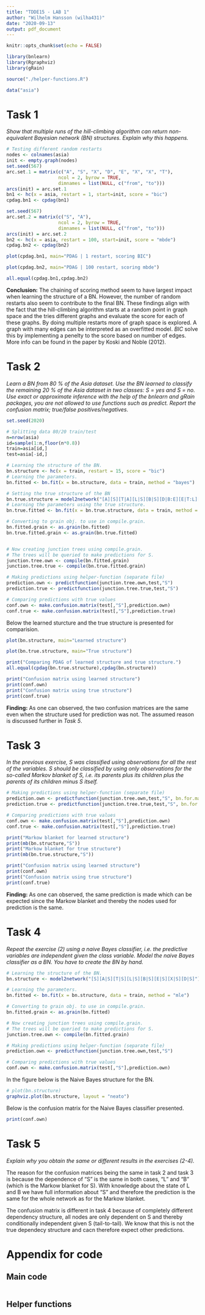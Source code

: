 ```yaml
---
title: "TDDE15 - LAB 1"
author: "Wilhelm Hansson (wilha431)"
date: "2020-09-13"
output: pdf_document
---
```


```r
knitr::opts_chunk$set(echo = FALSE)

library(bnlearn)
library(Rgraphviz)
library(gRain)

source("./helper-functions.R")

data("asia")
```

# Task 1

*Show that multiple runs of the hill-climbing algorithm can return non-equivalent Bayesian network (BN) structures. Explain why this happens.*

```r
# Testing different random restarts
nodes <- colnames(asia)
init <- empty.graph(nodes)
set.seed(567)
arc.set.1 = matrix(c("A", "S", "X", "D", "E", "X", "X", "T"),
                   ncol = 2, byrow = TRUE,
                   dimnames = list(NULL, c("from", "to")))
arcs(init) = arc.set.1
bn1 <- hc(x = asia, restart = 1, start=init, score = "bic")
cpdag.bn1 <- cpdag(bn1)

set.seed(567)
arc.set.2 = matrix(c("S", "A"),
                   ncol = 2, byrow = TRUE,
                   dimnames = list(NULL, c("from", "to")))
arcs(init) = arc.set.2
bn2 <- hc(x = asia, restart = 100, start=init, score = "mbde")
cpdag.bn2 <- cpdag(bn2)

```

```r
plot(cpdag.bn1, main="PDAG | 1 restart, scoring BIC")
```


```r
plot(cpdag.bn2, main="PDAG | 100 restart, scoring mbde")
```


```r
all.equal(cpdag.bn1,cpdag.bn2)
```

**Conclusion:** The chaining of scoring method seem to have largest impact when learning the structure of a BN. However, the number of random restarts also seem to contribute to the final BN. These findings align with the fact that the hill-climbing algorithm starts at a random point in graph space and the tries different graphs and evaluate the score for each of these graphs. By doing multiple restarts more of graph space is explored. A graph with many edges can be interpreted as an overfitted model. *BIC* solve this by implementing a penelty to the score based on number of edges. More info can be found in the paper by Koski and  Noble (2012).




# Task 2

*Learn a BN from 80 % of the Asia dataset. Use the BN learned to classify the remaining 20 % of the Asia dataset in two classes: S = yes and S = no. Use exact or approximate inference with the help of the bnlearn and gRain packages, you are not allowed to use functions such as predict. Report the confusion matrix; true/false positives/negatives.*

```r
set.seed(2020)

# Splitting data 80/20 train/test
n=nrow(asia)
id=sample(1:n,floor(n*0.8))
train=asia[id,]
test=asia[-id,]

# Learning the structure of the BN.
bn.structure <- hc(x = train, restart = 15, score = "bic")
# Learning the parameters.
bn.fitted <- bn.fit(x = bn.structure, data = train, method = "bayes")

# Setting the true structure of the BN
bn.true.structure = model2network("[A][S][T|A][L|S][B|S][D|B:E][E|T:L][X|E]")
# Learning the parameters using the true structure.
bn.true.fitted <- bn.fit(x = bn.true.structure, data = train, method = "bayes")

# Converting to grain obj. to use in compile.grain.
bn.fitted.grain <- as.grain(bn.fitted)
bn.true.fitted.grain <- as.grain(bn.true.fitted)


# Now creating junction trees using compile.grain.
# The trees will be queried to make predictions for S.
junction.tree.own <- compile(bn.fitted.grain)
junction.tree.true <- compile(bn.true.fitted.grain)

# Making predictions using helper-function (separate file)
prediction.own <- predictfunction(junction.tree.own,test,"S")
prediction.true <- predictfunction(junction.tree.true,test,"S")

# Comparing predictions with true values
conf.own <- make.confusion.matrix(test[,"S"],prediction.own)
conf.true <- make.confusion.matrix(test[,"S"],prediction.true)

```

Below the learned sturcture and the true structure is presented for comparision.

```r
plot(bn.structure, main="Learned structure")
```


```r
plot(bn.true.structure, main="True structure")
```
```r
print("Comparing PDAG of learned structure and true structure.")
all.equal(cpdag(bn.true.structure),cpdag(bn.structure))
```


```r
print("Confusion matrix using learned structure")
print(conf.own)
print("Confusion matrix using true structure")
print(conf.true)
```

**Finding:** As one can observed, the two confusion matrices are the same even when the structure used for prediction was not. The assumed reason is discussed further in *Task 5*.


# Task 3

*In the previous exercise, S was classified using observations for all the rest of the variables. S should be classified by using only observations for the so-called Markov blanket of S, i.e. its parents plus its children plus the parents of its children minus S itself.*

```r
# Making predictions using helper-function (separate file)
prediction.own <- predictfunction(junction.tree.own,test,"S", bn.for.markowblanket = bn.structure)
prediction.true <- predictfunction(junction.tree.true,test,"S", bn.for.markowblanket = bn.true.structure)

# Comparing predictions with true values
conf.own <- make.confusion.matrix(test[,"S"],prediction.own)
conf.true <- make.confusion.matrix(test[,"S"],prediction.true)

```

```r
print("Markow blanket for learned structure")
print(mb(bn.structure,"S"))
print("Markow blanket for true structure")
print(mb(bn.true.structure,"S"))
```


```r
print("Confusion matrix using learned structure")
print(conf.own)
print("Confusion matrix using true structure")
print(conf.true)
```

**Finding:** As one can observed, the same prediction is made which can be expected since the Markow blanket and thereby the nodes used for prediction is the same.

# Task 4

*Repeat the exercise (2) using a naive Bayes classifier, i.e. the predictive variables are independent given the class variable. Model the naive Bayes classifier as a BN. You have to create the BN by hand.*

```r

# Learning the structure of the BN.
bn.structure <- model2network("[S][A|S][T|S][L|S][B|S][E|S][X|S][D|S]")

# Learning the parameters.
bn.fitted <- bn.fit(x = bn.structure, data = train, method = "mle")

# Converting to grain obj. to use in compile.grain.
bn.fitted.grain <- as.grain(bn.fitted)

# Now creating junction trees using compile.grain.
# The trees will be queried to make predictions for S.
junction.tree.own <- compile(bn.fitted.grain)

# Making predictions using helper-function (separate file)
prediction.own <- predictfunction(junction.tree.own,test,"S")

# Comparing predictions with true values
conf.own <- make.confusion.matrix(test[,"S"],prediction.own)

```

In the figure below is the Naive Bayes structure for the BN.

```r
# plot(bn.structure)
graphviz.plot(bn.structure, layout = "neato")
```

Below is the confusion matrix for the Naive Bayes classifier presented.
```r
print(conf.own)
```

# Task 5

*Explain why you obtain the same or different results in the exercises (2-4).*


The reason for the confusion matrices being the same in task 2 and task 3 is because the dependence of “S” is the same in both cases, “L” and “B” (which is the Markow blanket for S). With knowledge about the state of L and B we have full information about "S" and therefore the prediction is the same for the whole network as for the Markow blanket.

The confusion matrix is different in task 4 because of completely different dependency structure, all nodes are only dependent on S and thereby conditionally independent given S (tail-to-tail). We know that this is not the true dependecy structure and cacn therefore expect other predictions.

\newpage

# Appendix for code

## Main code

```r
```

## Helper functions
```r
```
